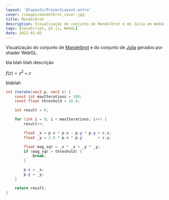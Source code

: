 ```yaml
---
layout: '@layouts/ProjectLayout.astro'
cover: /images/mandelbrot_cover.jpg
title: Mandelbrot
description: Visualização do conjunto de Mandelbrot e de Julia em WebGL.
tags: [JavaScript, p5.js, WebGL]
date: 2022-01-02
---
```


Visualização do conjunto de [Mandelbrot](https://en.wikipedia.org/wiki/Mandelbrot_set) e do conjunto de [Julia](https://en.wikipedia.org/wiki/Julia_set) gerados por shader WebGL.


<div class="flex flex-wrap justify-center gap-4">
	<Mandelbrot client:only="react" defaultZoom={0.2} defaultOffset={[-0.75, 0]} />
	<Mandelbrot client:only="react" defaultZoom={0.3} defaultJulia={[-0.4, 0.6]} />
</div>

bla blah blah descrição

$f(z) = z^2 + c$

blablah

```glsl
int iterate(vec2 p, vec2 c) {
	const int maxIterations = 100;
	const float threshold = 16.0;

	int result = 0;

	for (int i = 0; i < maxIterations; i++) {
		result++;

		float _x = p.x * p.x - p.y * p.y + c.x;
		float _y = 2.0 * p.x * p.y       + c.y;

		float mag_sqr = _x * _x + _y * _y;
		if (mag_sqr > threshold) {
			break;
		}

		p.x = _x;
		p.y = _y;
	}

	return result;
}
```
